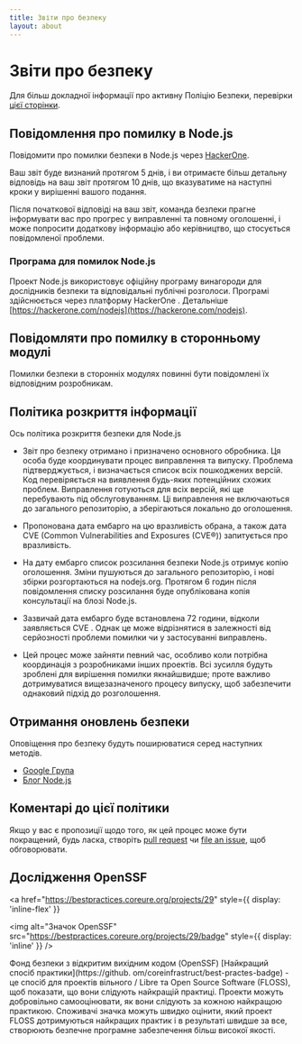 ```yaml
---
title: Звіти про безпеку
layout: about
---
```


# Звіти про безпеку

Для більш докладної інформації про активну Поліцію Безпеки, перевірки [цієї сторінки](https://github.com/nodejs/node/security/policy).

## Повідомлення про помилку в Node.js

Повідомити про помилки безпеки в Node.js через [HackerOne](https://hackerone.com/nodejs).

Ваш звіт буде визнаний протягом 5 днів, і ви отримаєте більш детальну відповідь на ваш звіт протягом 10 днів, що вказуватиме на наступні кроки у вирішенні вашого подання.

Після початкової відповіді на ваш звіт, команда безпеки прагне інформувати вас про прогрес у виправленні та повному оголошенні, і може попросити додаткову інформацію або керівництво, що стосується повідомленої проблеми.

### Програма для помилок Node.js

Проект Node.js використовує офіційну програму винагороди для дослідників безпеки
та відповідальні публічні розголоси. Програмі здійснюється через платформу
HackerOne . Детальніше [https://hackerone.com/nodejs](https://hackerone.com/nodejs).

## Повідомляти про помилку в сторонньому модулі

Помилки безпеки в сторонніх модулях повинні бути повідомлені їх відповідним розробникам.

## Політика розкриття інформації

Ось політика розкриття безпеки для Node.js

- Звіт про безпеку отримано і призначено основного обробника. Ця особа буде координувати процес виправлення та випуску. Проблема підтверджується, і визначається список всіх пошкоджених версій. Код перевіряється на виявлення будь-яких потенційних схожих проблем. Виправлення готуються для всіх версій, які ще перебувають під обслуговуванням. Ці виправлення не включаються до загального репозиторію, а зберігаються локально до оголошення.

- Пропонована дата ембарго на цю вразливість обрана, а також дата CVE (Common
  Vulnerabilities and Exposures (CVE®️)) запитується про вразливість.

- На дату ембарго список розсилання безпеки Node.js отримує копію оголошення. Зміни пушуються до загального репозиторію, і нові збірки розгортаються на nodejs.org. Протягом 6 годин після повідомлення списку розсилання буде опублікована копія консультації на блозі Node.js.

- Зазвичай дата ембарго буде встановлена 72 години, відколи заявляється CVE
  . Однак це може відрізнятися в залежності від серйозності проблеми помилки чи
  у застосуванні виправлень.

- Цей процес може зайняти певний час, особливо коли потрібна координація з розробниками інших проектів. Всі зусилля будуть зроблені для вирішення помилки якнайшвидше; проте важливо дотримуватися вищезазначеного процесу випуску, щоб забезпечити однаковий підхід до розголошення.

## Отримання оновлень безпеки

Оповіщення про безпеку будуть поширюватися серед наступних методів.

- [Google Група](https://groups.google.com/group/nodejs-sec)
- [Блог Node.js](/blog)

## Коментарі до цієї політики

Якщо у вас є пропозиції щодо того, як цей процес може бути покращений, будь ласка, створіть
[pull request](https://github.com/nodejs/nodejs.org) чи
[file an issue](https://github.com/nodejs/security-wg/issues/new), щоб обговорювати.

## Дослідження OpenSSF

<a
  href="https://bestpractices.coreure.org/projects/29"
  style={{ display: 'inline-flex' }}
>
  <img
    alt="Значок OpenSSF"
    src="https://bestpractices.coreure.org/projects/29/badge"
    style={{ display: 'inline' }}
  />
</a>

Фонд безпеки з відкритим вихідним кодом (OpenSSF) \[Найкращий спосіб практики]\(https://github. om/coreinfrastruct/best-practes-badge) - це спосіб для проектів вільного / Libre та Open Source Software (FLOSS), щоб показати, що вони слідують найкращій практиці. Проекти можуть добровільно самооцінювати, як вони слідують за кожною найкращою практикою. Споживачі значка можуть швидко оцінити, який проект FLOSS дотримуються найкращих практик і в результаті швидше за все, створюють безпечне програмне забезпечення більш високої якості.
